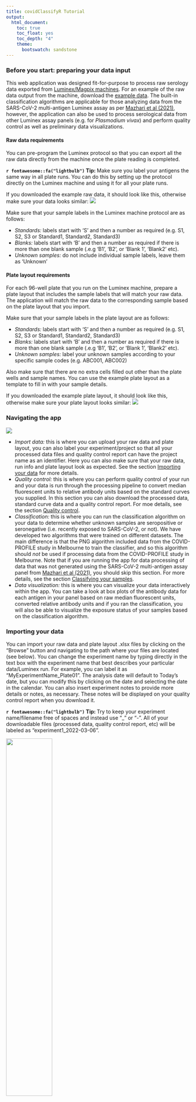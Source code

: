 ```yaml
---
title: covidClassifyR Tutorial
output: 
  html_document:
    toc: true
    toc_float: yes
    toc_depth: "4"
    theme: 
      bootswatch: sandstone
---
```


### Before you start: preparing your data input

This web application was designed fit-for-purpose to process raw serology data exported from [Luminex/Magpix machines](https://www.luminexcorp.com/xmap-technology/#instruments). For an example of the raw data output from the machine, download the [example data](https://shaziaruybal.shinyapps.io/covidClassifyR/_w_8c7cb1cd/example_data.zip). The built-in classification algorithms are applicable for those analyzing data from the SARS-CoV-2 multi-antigen Luminex assay as per [Mazhari et al (2021)](https://www.mdpi.com/2409-9279/4/4/72), however, the application can also be used to process serological data from other Luminex assay panels (e.g. for *Plasmodium vivax*) and perform quality control as well as preliminary data visualizations.

#### Raw data requirements
You can pre-program the Luminex protocol so that you can export all the raw data directly from the machine once the plate reading is completed. 

**`r fontawesome::fa("lightbulb")` Tip: ** Make sure you label your antigens the same way in all plate runs. You can do this by setting up the protocol directly on the Luminex machine and using it for all your plate runs. 

If you downloaded the example raw data, it should look like this, otherwise make sure your data looks similar:
![](images/egdata_screenshot.png)

Make sure that your sample labels in the Luminex machine protocol are as follows:

* *Standards:* labels start with 'S' and then a number as required (e.g. S1, S2, S3 or Standard1, Standard2, Standard3)
* *Blanks:* labels start with 'B' and then a number as required if there is more than one blank sample (.e.g 'B1', 'B2', or 'Blank 1', 'Blank2' etc). 
* *Unknown samples:* do not include individual sample labels, leave them as 'Unknown'

#### Plate layout requirements
For each 96-well plate that you run on the Luminex machine, prepare a plate layout that includes the sample labels that will match your raw data. The application will match the raw data to the corresponding sample based on the plate layout that you import. 

Make sure that your sample labels in the plate layout are as follows:

* *Standards:* labels start with 'S' and then a number as required (e.g. S1, S2, S3 or Standard1, Standard2, Standard3)
* *Blanks:* labels start with 'B' and then a number as required if there is more than one blank sample (.e.g 'B1', 'B2', or 'Blank 1', 'Blank2' etc). 
* *Unknown samples:* label your unknown samples according to your specific sample codes (e.g. ABC001, ABC002)

Also make sure that there are no extra cells filled out other than the plate wells and sample names. You can use the example plate layout as a template to fill in with your sample details. 

If you downloaded the example plate layout, it should look like this, otherwise make sure your plate layout looks similar:
![](images/egplate_screenshot.png) 

### Navigating the app
![](images/app_screenshot.png)

* *Import data:* this is where you can upload your raw data and plate layout, you can also label your experiment/project so that all your processed data files and quality control report can have the project name as an identifier. Here you can also make sure that your raw data, run info and plate layout look as expected. See the section [Importing your data](#importing-your-data) for more details.
* *Quality control:* this is where you can perform quality control of your run and your data is run through the processing pipeline to convert median fluorescent units to relative antibody units based on the standard curves you supplied. In this section you can also download the processed data, standard curve data and a quality control report. For moe details, see the section [Quality control](#quality-control).
* *Classification:* this is where you can run the classification algorithm on your data to determine whether unknown samples are seropositive or seronegative (i.e. recently exposed to SARS-CoV-2, or not). We have developed two algorithms that were trained on different datasets. The main difference is that the PNG algorithm included data from the COVID-PROFILE study in Melbourne to train the classifier, and so this algorithm should *not* be used if processing data from the COVID-PROFILE study in Melbourne. Note that if you are running the app for data processing of data that was not generated using the SARS-CoV-2 multi-antigen assay panel from [Mazhari et al (2021)](https://www.mdpi.com/2409-9279/4/4/72), you should skip this section. For more details, see the section [Classifying your samples](#classifying-your-samples).
* *Data visualization:* this is where you can visualize your data interactively within the app. You can take a look at box plots of the antibody data for each antigen in your panel based on raw median fluorescent units, converted relative antibody units and if you ran the classification, you will also be able to visualize the exposure status of your samples based on the classification algorithm. 

### Importing your data

You can import your raw data and plate layout .xlsx files by clicking on the "Browse" button and navigating to the path where your files are located (see below). You can change the experiment name by typing directly in the text box with the experiment name that best describes your particular data/Luminex run. For example, you can label it as "MyExperimentName_Plate01". The analysis date will default to Today's date, but you can modify this by clicking on the date and selecting the date in the calendar. You can also insert experiment notes to provide more details or notes, as necessary. These notes will be displayed on your quality control report when you download it. 

**`r fontawesome::fa("lightbulb")` Tip: ** Try to keep your experiment name/filename free of spaces and instead use "_" or "-". All of your downloadable files (processed data, quality control report, etc) will be labeled as "experiment1_2022-03-06". 

![](images/import_buttons.png){ width=50% }

When your raw data and plate layouts are uploaded correctly, your screen should look like this, with the blue bars filled in:

![](images/import_uploaded_data.png){ width=50% }

For today's tutorial, let's change the experiment name to "tutorial_example" and the experiment notes to "This is an example of the QC and processing of the example data for the covidClassifyR tutorial", your screen should now look like this:

![](images/import_tutorial.png){ width=50% }

#### Checking the raw data
You will notice that the "Check the raw data" tab has populated with a preview of your raw data file (see below). You can quickly check here whether it looks as expected. You can also cross-check that the raw data file you uploaded was the correct one, by looking at the "Raw data filename" directly under the tab. If it is the wrong one you can click on "Browse" again and upload the correct file. 

![](images/check_raw_data.png){ width=75% }

#### Checking the run info
You can also use the "Check the run info" tab to only look at run specifications and check that they are expected. For example, you can check that the Batch, ProtocolName and sample volume are correct and labeled as you expect them to be. 

In the case of the example data, the batch should be labeled "Example_Plate", the protocol should be labeled "Covid-19 Seroprevalence 2021" and the sample volume should be "50 uL", as below:

![](images/check_run_info.png){ width=75% }

#### Checking the plate layout
You can click on the "Check the plate layout" tab to make sure the plate layout looks as expected. It is very important to make sure your samples are labeled correctly so that they are interpreted correctly by the app. You can also cross-check that the plate layout file you uploaded was the correct one, by looking at the "Plate layout filename" directly under the tab. If it is the wrong one you can click on "Browse" again and upload the correct file. 

Make sure that your sample labels in the plate layout are as follows:

* *Standards:* labels start with 'S' and then a number as required (e.g. S1, S2, S3 or Standard1, Standard2, Standard3)
* *Blanks:* labels start with 'B' and then a number as required if there is more than one blank sample (.e.g 'B1', 'B2', or 'Blank 1', 'Blank2' etc). 
* *Unknown samples:* label your unknown samples according to your specific sample codes (e.g. ABC001, ABC002)

Also make sure that there are no extra cells filled out other than the plate wells and sample names. If you haven't run a full plate, you can leave the wells with no samples completely blank (i.e. no lasbel).

In the case of the example data, the plate layout should appear as below:

![](images/check_plate.png){ width=75% }

**`r fontawesome::fa("lightbulb")` Tip: ** You can use the example plate layout as a template, delete the cell contents and fill in with your sample details. Make sure that the word "Plate" is included in the first column, as the app expects this in order to determine the position of each sample and match it to the raw data outputs.  

### Quality control
This section allows you to check the quality of your Luminex run, you can navigate each tab individually and also click the "Download" tab to download your process sample data, the standard curve values and the quality control report. All of the plots in the "Quality Control" section will be included in the QC report. 

#### Standard curves

![](images/std_curves.png)

#### Plate quality control

![](images/plate_qc.png)

#### Blank samples

![](images/blanks.png)

#### Model results

The automated data processing in this app allows you to convert your median fluorescence units (MFI) data into relative antibody units (RAU) by fitting a 5-parameter logistic function to the standard curve on a per-antigen level.

![](images/model.png)

#### Sample results

![](images/sample_results.png)

This table is interactive, and allows you to take a quick look at your processed data. For example you can use the search bar to search for a particular sample name. In the example below we filter for sample ABC036.

![](images/sample_results_filter.png)

You can also re-order specific columns and sort them from highest to lowest, or vice versa by clicking on the triangles next to the column name. In the example below we sorted from lowest to highest MFI value for IVB-Vict_31. 

![](images/sample_results_sort.png)

When you are finished you can download the data and quality control report by clicking on the ['Download'](#downloading-your-processed-data) tab.

### Downloading your processed data

![](images/download_qc.png){width=75%}

### Classifying your samples

![](images/classification_png.png)

![](images/classification_mel.png)

![](images/download.png){width=75%}

### Data visualization 

#### MFI boxplot
![](images/mfi_interactive.png)

#### RAU boxplot

![](images/rau_viz.png)

#### Exposure status

![](images/exposure_png.png)

![](images/exposure_mel.png)

### Output from this tutorial

[Click here to download an example of the output from this tutorial](output_tutorial.zip)

### Troubleshooting
